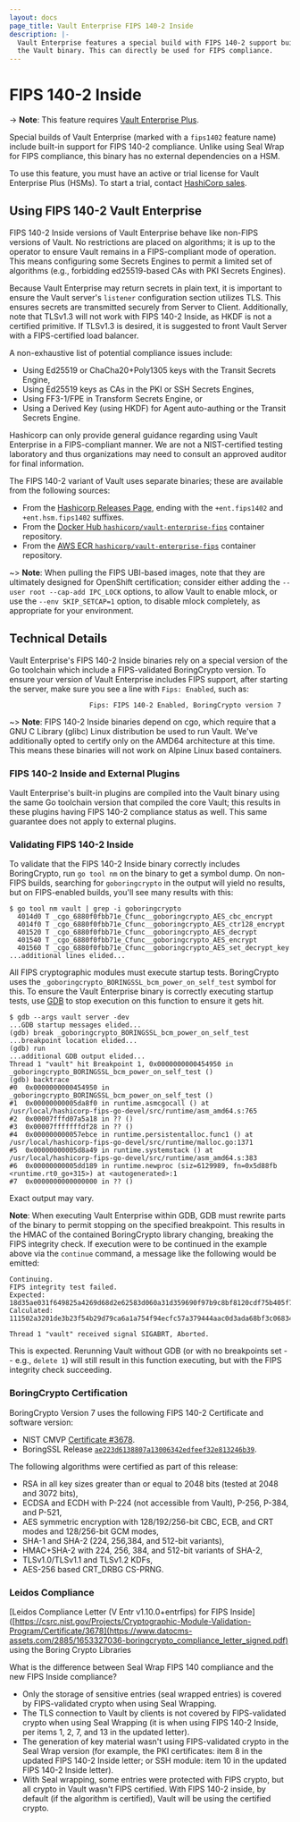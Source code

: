 ```yaml
---
layout: docs
page_title: Vault Enterprise FIPS 140-2 Inside
description: |-
  Vault Enterprise features a special build with FIPS 140-2 support built into
  the Vault binary. This can directly be used for FIPS compliance.
---
```


# FIPS 140-2 Inside

-> **Note**: This feature requires [Vault Enterprise Plus](https://www.hashicorp.com/products/vault/).

Special builds of Vault Enterprise (marked with a `fips1402` feature name)
include built-in support for FIPS 140-2 compliance. Unlike using Seal Wrap
for FIPS compliance, this binary has no external dependencies on a HSM.

To use this feature, you must have an active or trial license for Vault
Enterprise Plus (HSMs). To start a trial, contact [HashiCorp
sales](mailto:sales@hashicorp.com).

## Using FIPS 140-2 Vault Enterprise

FIPS 140-2 Inside versions of Vault Enterprise behave like non-FIPS versions
of Vault. No restrictions are placed on algorithms; it is up to the operator
to ensure Vault remains in a FIPS-compliant mode of operation. This means
configuring some Secrets Engines to permit a limited set of algorithms (e.g.,
forbidding ed25519-based CAs with PKI Secrets Engines).

Because Vault Enterprise may return secrets in plain text, it is important to
ensure the Vault server's `listener` configuration section utilizes TLS. This
ensures secrets are transmitted securely from Server to Client. Additionally,
note that TLSv1.3 will not work with FIPS 140-2 Inside, as HKDF is not a
certified primitive. If TLSv1.3 is desired, it is suggested to front Vault
Server with a FIPS-certified load balancer.

A non-exhaustive list of potential compliance issues include:

 - Using Ed25519 or ChaCha20+Poly1305 keys with the Transit Secrets Engine,
 - Using Ed25519 keys as CAs in the PKI or SSH Secrets Engines,
 - Using FF3-1/FPE in Transform Secrets Engine, or
 - Using a Derived Key (using HKDF) for Agent auto-authing or the Transit
   Secrets Engine.

Hashicorp can only provide general guidance regarding using Vault Enterprise
in a FIPS-compliant manner. We are not a NIST-certified testing laboratory
and thus organizations may need to consult an approved auditor for final
information.

The FIPS 140-2 variant of Vault uses separate binaries; these are available
from the following sources:

 - From the [Hashicorp Releases Page](https://releases.hashicorp.com/vault),
   ending with the `+ent.fips1402` and `+ent.hsm.fips1402` suffixes.
 - From the [Docker Hub `hashicorp/vault-enterprise-fips`](https://hub.docker.com/r/hashicorp/vault-enterprise-fips)
   container repository.
 - From the [AWS ECR `hashicorp/vault-enterprise-fips`](https://gallery.ecr.aws/hashicorp/vault-enterprise-fips)
   container repository.

~> **Note**: When pulling the FIPS UBI-based images, note that they are
   ultimately designed for OpenShift certification; consider either adding
   the `--user root --cap-add IPC_LOCK` options, to allow Vault to enable
   mlock, or use the `--env SKIP_SETCAP=1` option, to disable mlock
   completely, as appropriate for your environment.

## Technical Details

Vault Enterprise's FIPS 140-2 Inside binaries rely on a special version of the
Go toolchain which include a FIPS-validated BoringCrypto version. To ensure
your version of Vault Enterprise includes FIPS support, after starting the
server, make sure you see a line with `Fips: Enabled`, such as:

```
                    Fips: FIPS 140-2 Enabled, BoringCrypto version 7
```

~> **Note**: FIPS 140-2 Inside binaries depend on cgo, which require that a
   GNU C Library (glibc) Linux distribution be used to run Vault. We've
   additionally opted to certify only on the AMD64 architecture at this time.
   This means these binaries will not work on Alpine Linux based containers.

### FIPS 140-2 Inside and External Plugins

Vault Enterprise's built-in plugins are compiled into the Vault binary using
the same Go toolchain version that compiled the core Vault; this results in
these plugins having FIPS 140-2 compliance status as well. This same guarantee
does not apply to external plugins.

### Validating FIPS 140-2 Inside

To validate that the FIPS 140-2 Inside binary correctly includes BoringCrypto,
run `go tool nm` on the binary to get a symbol dump. On non-FIPS builds,
searching for `goboringcrypto` in the output will yield no results, but on
FIPS-enabled builds, you'll see many results with this:

```
$ go tool nm vault | grep -i goboringcrypto
  4014d0 T _cgo_6880f0fbb71e_Cfunc__goboringcrypto_AES_cbc_encrypt
  4014f0 T _cgo_6880f0fbb71e_Cfunc__goboringcrypto_AES_ctr128_encrypt
  401520 T _cgo_6880f0fbb71e_Cfunc__goboringcrypto_AES_decrypt
  401540 T _cgo_6880f0fbb71e_Cfunc__goboringcrypto_AES_encrypt
  401560 T _cgo_6880f0fbb71e_Cfunc__goboringcrypto_AES_set_decrypt_key
...additional lines elided...
```

All FIPS cryptographic modules must execute startup tests. BoringCrypto uses
the `_goboringcrypto_BORINGSSL_bcm_power_on_self_test` symbol for this. To
ensure the Vault Enterprise binary is correctly executing startup tests, use
[GDB](https://www.sourceware.org/gdb/) to stop execution on this function to
ensure it gets hit.

```
$ gdb --args vault server -dev
...GDB startup messages elided...
(gdb) break _goboringcrypto_BORINGSSL_bcm_power_on_self_test
...breakpoint location elided...
(gdb) run
...additional GDB output elided...
Thread 1 "vault" hit Breakpoint 1, 0x0000000000454950 in _goboringcrypto_BORINGSSL_bcm_power_on_self_test ()
(gdb) backtrace
#0  0x0000000000454950 in _goboringcrypto_BORINGSSL_bcm_power_on_self_test ()
#1  0x00000000005da8f0 in runtime.asmcgocall () at /usr/local/hashicorp-fips-go-devel/src/runtime/asm_amd64.s:765
#2  0x00007fffd07a5a18 in ?? ()
#3  0x00007fffffffdf28 in ?? ()
#4  0x000000000057ebce in runtime.persistentalloc.func1 () at /usr/local/hashicorp-fips-go-devel/src/runtime/malloc.go:1371
#5  0x00000000005d8a49 in runtime.systemstack () at /usr/local/hashicorp-fips-go-devel/src/runtime/asm_amd64.s:383
#6  0x00000000005dd189 in runtime.newproc (siz=6129989, fn=0x5d88fb <runtime.rt0_go+315>) at <autogenerated>:1
#7  0x0000000000000000 in ?? ()
```

Exact output may vary.

<div {...{"className":"alert alert-warning g-type-body"}}>

**Note**: When executing Vault Enterprise within GDB, GDB must rewrite
parts of the binary to permit stopping on the specified breakpoint. This
results in the HMAC of the contained BoringCrypto library changing,
breaking the FIPS integrity check. If execution were to be continued
in the example above via the `continue` command, a message like the
following would be emitted:

```
Continuing.
FIPS integrity test failed.
Expected: 18d35ae031f649825a4269d68d2e62583d060a31d359690f97b9c8bf8120cdf75b405f74be7018094da7eb5261f2f86d0f481cc3b5a9c7c432268d94bf91aad9
Calculated: 111502a3201de3b23f54b29d79ca6a1a754f94ecfc57a379444aac0d3ada68bf3c06834e6d84e68599bdf763e28e2c994fcdaeac84adabd180b59cad5fc980bb

Thread 1 "vault" received signal SIGABRT, Aborted.
```

This is expected. Rerunning Vault without GDB (or with no breakpoints
set -- e.g., `delete 1`) will still result in this function executing, but
with the FIPS integrity check succeeding.

</div>

### BoringCrypto Certification

BoringCrypto Version 7 uses the following FIPS 140-2 Certificate and software
version:

 - NIST CMVP [Certificate #3678](https://csrc.nist.gov/Projects/Cryptographic-Module-Validation-Program/Certificate/3678).
 - BoringSSL Release [`ae223d6138807a13006342edfeef32e813246b39`](https://github.com/google/boringssl/commit/ae223d6138807a13006342edfeef32e813246b39).

The following algorithms were certified as part of this release:

 - RSA in all key sizes greater than or equal to 2048 bits (tested at 2048
   and 3072 bits),
 - ECDSA and ECDH with P-224 (not accessible from Vault), P-256, P-384, and
   P-521,
 - AES symmetric encryption with 128/192/256-bit CBC, ECB, and CRT modes and
   128/256-bit GCM modes,
 - SHA-1 and SHA-2 (224, 256,384, and 512-bit variants),
 - HMAC+SHA-2 with 224, 256, 384, and 512-bit variants of SHA-2,
 - TLSv1.0/TLSv1.1 and TLSv1.2 KDFs,
 - AES-256 based CRT_DRBG CS-PRNG.

### Leidos Compliance
[Leidos Compliance Letter (V Entr v1.10.0+entrfips) for FIPS Inside]([https://csrc.nist.gov/Projects/Cryptographic-Module-Validation-Program/Certificate/3678](https://www.datocms-assets.com/2885/1653327036-boringcrypto_compliance_letter_signed.pdf) using the Boring Crypto Libraries

What is the difference between Seal Wrap FIPS 140 compliance and the new FIPS Inside compliance?
- Only the storage of sensitive entries (seal wrapped entries) is covered by FIPS-validated crypto when using Seal Wrapping.
- The TLS connection to Vault by clients is not covered by FIPS-validated crypto when using Seal Wrapping (it is when using FIPS 140-2 Inside, per items 1, 2, 7, and 13 in the updated letter).
- The generation of key material  wasn't using FIPS-validated crypto in the Seal Wrap version (for example, the PKI certificates: item 8 in the updated FIPS 140-2 Inside letter; or SSH module: item 10 in the updated FIPS 140-2 Inside letter).
- With Seal wrapping, some entries were protected with FIPS crypto, but all crypto in Vault wasn't FIPS certified. With FIPS 140-2 inside, by default (if the algorithm is certified), Vault will be using the certified crypto.
